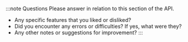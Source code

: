 :::note Questions
Please answer in relation to this section of the API.

- Any specific features that you liked or disliked?
- Did you encounter any errors or difficulties? If yes, what were they?
- Any other notes or suggestions for improvement?
:::